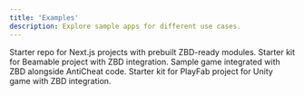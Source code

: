```yaml
---
title: 'Examples'
description: Explore sample apps for different use cases.
---
```


<CardGroup cols={2}>
  <Card title="Next.js Playground Starter" icon="arrow-up-right-from-square" color="#000000" href="https://github.com/zebedeeio/zbd-next-starter-playground">
    Starter repo for Next.js projects with prebuilt ZBD-ready modules.
  </Card>
  <Card title="Beamable Starter Kit" icon="arrow-up-right-from-square" color="#000000" href="https://github.com/zebedeeio/beamable-starter">
    Starter kit for Beamable project with ZBD integration.
  </Card>
  <Card title="Anti-Cheat + ZBD Walkthrough" icon="arrow-up-right-from-square" color="#000000" href="https://github.com/zebedeeio/anti-cheat-sample-game">
    Sample game integrated with ZBD alongside AntiCheat code.
  </Card>
  <Card title="Unity + PlayFab Starter Kit" icon="arrow-up-right-from-square" color="#000000" href="https://github.com/zebedeeio/unity-playfab-example">
    Starter kit for PlayFab project for Unity game with ZBD integration.
  </Card>
</CardGroup>